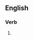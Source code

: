 ==English==

===Verb===
{{head|en|present participle}}

# {{present participle of|perjure|lang=en|nocat=1}}